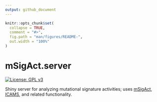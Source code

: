 ```yaml
---
output: github_document
---
```


<!-- README.md is generated from README.Rmd. Please edit that file -->

```r
knitr::opts_chunk$set(
  collapse = TRUE,
  comment = "#>",
  fig.path = "man/figures/README-",
  out.width = "100%"
)
```
# mSigAct.server

<!-- badges: start -->
[![License: GPL v3](https://img.shields.io/badge/License-GPLv3-blue.svg)](https://www.gnu.org/licenses/gpl-3.0)

<!-- [![AppVeyor build status](https://ci.appveyor.com/api/projects/status/github/steverozen/mSigAct.server?branch=master&svg=true)](https://ci.appveyor.com/project/steverozen/mSigAct.server) -->

<!-- badges: end -->

Shiny server for analyzing mutational signature activities; uses [mSigAct](https://github.com/steverozen/mSigAct), [ICAMS](https://cran.r-project.org/package=ICAMS), and related functionality.

